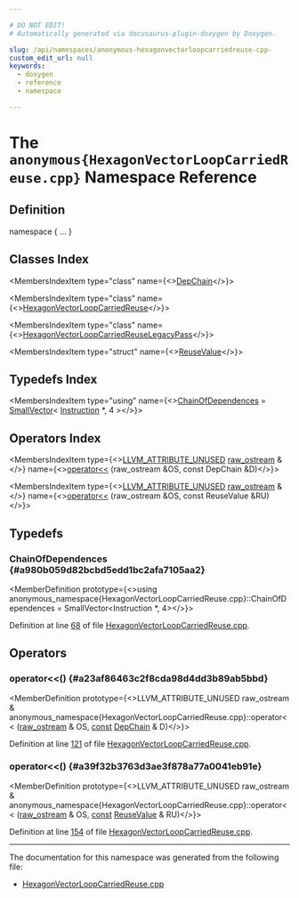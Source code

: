 ```yaml
---

# DO NOT EDIT!
# Automatically generated via docusaurus-plugin-doxygen by Doxygen.

slug: /api/namespaces/anonymous-hexagonvectorloopcarriedreuse-cpp-
custom_edit_url: null
keywords:
  - doxygen
  - reference
  - namespace

---
```





# The `anonymous{HexagonVectorLoopCarriedReuse.cpp}` Namespace Reference

<DoxygenPage pluginConfig={pluginConfig}>



## Definition

<CodeBlock>namespace &#123; ... &#125;</CodeBlock>

## Classes Index

<MembersIndex>

<MembersIndexItem
  type="class"
  name={<><a href="/docs/api/classes/anonymous-namespace-hexagonvectorloopcarriedreuse-cpp-/depchain">DepChain</a></>}>
</MembersIndexItem>

<MembersIndexItem
  type="class"
  name={<><a href="/docs/api/classes/anonymous-namespace-hexagonvectorloopcarriedreuse-cpp-/hexagonvectorloopcarriedreuse">HexagonVectorLoopCarriedReuse</a></>}>
</MembersIndexItem>

<MembersIndexItem
  type="class"
  name={<><a href="/docs/api/classes/anonymous-namespace-hexagonvectorloopcarriedreuse-cpp-/hexagonvectorloopcarriedreuselegacypass">HexagonVectorLoopCarriedReuseLegacyPass</a></>}>
</MembersIndexItem>

<MembersIndexItem
  type="struct"
  name={<><a href="/docs/api/structs/anonymous-namespace-hexagonvectorloopcarriedreuse-cpp-/reusevalue">ReuseValue</a></>}>
</MembersIndexItem>

</MembersIndex>

## Typedefs Index

<MembersIndex>

<MembersIndexItem
  type="using"
  name={<><a href="#a980b059d82bcbd5edd1bc2afa7105aa2">ChainOfDependences</a> = <a href="/docs/api/classes/llvm/smallvector">SmallVector</a>&lt; <a href="/docs/api/classes/llvm/instruction">Instruction</a> &#42;, 4 &gt;</>}>
</MembersIndexItem>

</MembersIndex>

## Operators Index

<MembersIndex>

<MembersIndexItem
  type={<><a href="/docs/api/files/include/include/llvm/include/llvm/support/compiler-h/#acc1c483f4b4ee2f17bb6643a3b353609">LLVM&#95;ATTRIBUTE&#95;UNUSED</a> <a href="/docs/api/classes/llvm/raw-ostream">raw&#95;ostream</a> &amp;</>}
  name={<><a href="#a23af86463c2f8cda98d4dd3b89ab5bbd">operator&lt;&lt;</a> (raw&#95;ostream &amp;OS, const DepChain &amp;D)</>}>
</MembersIndexItem>

<MembersIndexItem
  type={<><a href="/docs/api/files/include/include/llvm/include/llvm/support/compiler-h/#acc1c483f4b4ee2f17bb6643a3b353609">LLVM&#95;ATTRIBUTE&#95;UNUSED</a> <a href="/docs/api/classes/llvm/raw-ostream">raw&#95;ostream</a> &amp;</>}
  name={<><a href="#a39f32b3763d3ae3f878a77a0041eb91e">operator&lt;&lt;</a> (raw&#95;ostream &amp;OS, const ReuseValue &amp;RU)</>}>
</MembersIndexItem>

</MembersIndex>


<SectionDefinition>

## Typedefs

### ChainOfDependences {#a980b059d82bcbd5edd1bc2afa7105aa2}

<MemberDefinition
  prototype={<>using anonymous&#95;namespace&#123;HexagonVectorLoopCarriedReuse.cpp&#125;::ChainOfDependences =  SmallVector&lt;Instruction &#42;, 4&gt;</>}>

Definition at line <a href="/docs/api/files/lib/lib/target/lib/target/hexagon/hexagonvectorloopcarriedreuse-cpp/#l00068">68</a> of file <a href="/docs/api/files/lib/lib/target/lib/target/hexagon/hexagonvectorloopcarriedreuse-cpp">HexagonVectorLoopCarriedReuse.cpp</a>.
</MemberDefinition>

</SectionDefinition>

<SectionDefinition>

## Operators

### operator&lt;&lt;() {#a23af86463c2f8cda98d4dd3b89ab5bbd}

<MemberDefinition
  prototype={<>LLVM&#95;ATTRIBUTE&#95;UNUSED raw&#95;ostream &amp; anonymous&#95;namespace&#123;HexagonVectorLoopCarriedReuse.cpp&#125;::operator&lt;&lt; (<a href="/docs/api/classes/llvm/raw-ostream">raw&#95;ostream</a> &amp; OS, <a href="/docs/api/files/lib/lib/target/lib/target/aarch64/aarch64promoteconstant-cpp/#a90f8350fecae261c25be85d38b451bff">const</a> <a href="/docs/api/classes/anonymous-namespace-hexagonvectorloopcarriedreuse-cpp-/depchain">DepChain</a> &amp; D)</>}>

Definition at line <a href="/docs/api/files/lib/lib/target/lib/target/hexagon/hexagonvectorloopcarriedreuse-cpp/#l00121">121</a> of file <a href="/docs/api/files/lib/lib/target/lib/target/hexagon/hexagonvectorloopcarriedreuse-cpp">HexagonVectorLoopCarriedReuse.cpp</a>.
</MemberDefinition>

### operator&lt;&lt;() {#a39f32b3763d3ae3f878a77a0041eb91e}

<MemberDefinition
  prototype={<>LLVM&#95;ATTRIBUTE&#95;UNUSED raw&#95;ostream &amp; anonymous&#95;namespace&#123;HexagonVectorLoopCarriedReuse.cpp&#125;::operator&lt;&lt; (<a href="/docs/api/classes/llvm/raw-ostream">raw&#95;ostream</a> &amp; OS, <a href="/docs/api/files/lib/lib/target/lib/target/aarch64/aarch64promoteconstant-cpp/#a90f8350fecae261c25be85d38b451bff">const</a> <a href="/docs/api/structs/anonymous-namespace-hexagonvectorloopcarriedreuse-cpp-/reusevalue">ReuseValue</a> &amp; RU)</>}>

Definition at line <a href="/docs/api/files/lib/lib/target/lib/target/hexagon/hexagonvectorloopcarriedreuse-cpp/#l00154">154</a> of file <a href="/docs/api/files/lib/lib/target/lib/target/hexagon/hexagonvectorloopcarriedreuse-cpp">HexagonVectorLoopCarriedReuse.cpp</a>.
</MemberDefinition>

</SectionDefinition>

<hr/>

The documentation for this namespace was generated from the following file:

<ul>
<li><a href="/docs/api/files/lib/lib/target/lib/target/hexagon/hexagonvectorloopcarriedreuse-cpp">HexagonVectorLoopCarriedReuse.cpp</a></li>
</ul>

</DoxygenPage>
